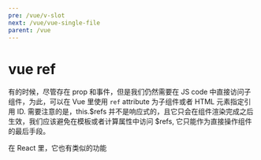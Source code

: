 ```yaml
---
pre: /vue/v-slot
next: /vue/vue-single-file
parent: /vue
---
```

# vue ref
有的时候，尽管存在 prop 和事件，但是我们仍然需要在 JS code 中直接访问子组件，为此，可以在 Vue 里使用 <code>ref</code> attribute 为子组件或者 HTML 元素指定引用 ID.
<CodePen html="/code/vue-ref/vue-ref.html" deps="/code/vue-ref/vue-ref.json" code="/code/vue-ref/vue-ref.js"/>
需要注意的是，this.$refs 并不是响应式的，且它只会在组件渲染完成之后生效，我们应该避免在模板或者计算属性中访问 $refs, 它只能作为直接操作组件的最后手段。  

在 React 里，它也有类似的功能
<CodePen html="/code/vue-ref/vue-ref.html" deps="/code/vue-ref/vue-ref.json" code="/code/vue-ref/vue-ref-react.js" type="babel"/>
